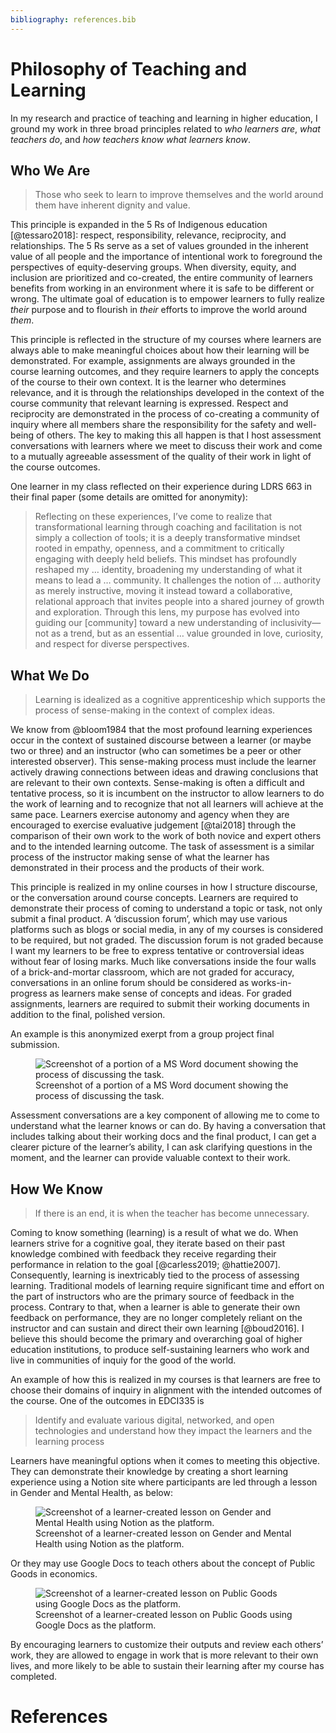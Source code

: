 ```yaml
---
bibliography: references.bib
---
```


# Philosophy of Teaching and Learning

In my research and practice of teaching and learning in higher education, I ground my work in three broad principles related to *who learners are*, *what teachers do*, and *how teachers know what learners know*.

## Who We Are

> Those who seek to learn to improve themselves and the world around them have inherent dignity and value.

This principle is expanded in the 5 Rs of Indigenous education [@tessaro2018]: respect, responsibility, relevance, reciprocity, and relationships. The 5 Rs serve as a set of values grounded in the inherent value of all people and the importance of intentional work to foreground the perspectives of equity-deserving groups. When diversity, equity, and inclusion are prioritized and co-created, the entire community of learners benefits from working in an environment where it is safe to be different or wrong. The ultimate goal of education is to empower learners to fully realize *their* purpose and to flourish in *their* efforts to improve the world around *them*.

This principle is reflected in the structure of my courses where learners are always able to make meaningful choices about how their learning will be demonstrated. For example, assignments are always grounded in the course learning outcomes, and they require learners to apply the concepts of the course to their own context. It is the learner who determines relevance, and it is through the relationships developed in the context of the course community that relevant learning is expressed. Respect and reciprocity are demonstrated in the process of co-creating a community of inquiry where all members share the responsibility for the safety and well-being of others. The key to making this all happen is that I host assessment conversations with learners where we meet to discuss their work and come to a mutually agreeable assessment of the quality of their work in light of the course outcomes.

One learner in my class reflected on their experience during LDRS 663 in their final paper (some details are omitted for anonymity):

> Reflecting on these experiences, I’ve come to realize that transformational learning through coaching and facilitation is not simply a collection of tools; it is a deeply transformative mindset rooted in empathy, openness, and a commitment to critically engaging with deeply held beliefs. This mindset has profoundly reshaped my ... identity, broadening my understanding of what it means to lead a ... community. It challenges the notion of ... authority as merely instructive, moving it instead toward a collaborative, relational approach that invites people into a shared journey of growth and exploration. Through this lens, my purpose has evolved into guiding our [community] toward a new understanding of inclusivity—not as a trend, but as an essential ... value grounded in love, curiosity, and respect for diverse perspectives.

## What We Do

> Learning is idealized as a cognitive apprenticeship which supports the process of sense-making in the context of complex ideas.

We know from @bloom1984 that the most profound learning experiences occur in the context of sustained discourse between a learner (or maybe two or three) and an instructor (who can sometimes be a peer or other interested observer). This sense-making process must include the learner actively drawing connections between ideas and drawing conclusions that are relevant to their own contexts. Sense-making is often a difficult and tentative process, so it is incumbent on the instructor to allow learners to do the work of learning and to recognize that not all learners will achieve at the same pace. Learners exercise autonomy and agency when they are encouraged to exercise evaluative judgement [@tai2018] through the comparison of their own work to the work of both novice and expert others and to the intended learning outcome. The task of assessment is a similar process of the instructor making sense of what the learner has demonstrated in their process and the products of their work. 

This principle is realized in my online courses in how I structure discourse, or the conversation around course concepts. Learners are required to demonstrate their process of coming to understand a topic or task, not only submit a final product. A 'discussion forum', which may use various platforms such as blogs or social media, in any of my courses is considered to be required, but not graded. The discussion forum is not graded because I want my learners to be free to express tentative or controversial ideas without fear of losing marks. Much like conversations inside the four walls of a brick-and-mortar classroom, which are not graded for accuracy, conversations in an online forum should be considered as works-in-progress as learners make sense of concepts and ideas. For graded assignments, learners are required to submit their working documents in addition to the final, polished version.

An example is this anonymized exerpt from a group project final submission.

![Screenshot of a portion of a MS Word document showing the process of discussing the task.](assets/screenshot-sample-doc.png)

Assessment conversations are a key component of allowing me to come to understand what the learner knows or can do. By having a conversation that includes talking about their working docs and the final product, I can get a clearer picture of the learner's ability, I can ask clarifying questions in the moment, and the learner can provide valuable context to their work.

## How We Know

> If there is an end, it is when the teacher has become unnecessary.

Coming to know something (learning) is a result of what we do. When learners strive for a cognitive goal, they iterate based on their past knowledge combined with feedback they receive regarding their performance in relation to the goal [@carless2019; @hattie2007]. Consequently, learning is inextricably tied to the process of assessing learning. Traditional models of learning require significant time and effort on the part of instructors who are the primary source of feedback in the process. Contrary to that, when a learner is able to generate their own feedback on performance, they are no longer completely reliant on the instructor and can sustain and direct their own learning [@boud2016]. I believe this should become the primary and overarching goal of higher education institutions, to produce self-sustaining learners who work and live in communities of inquiy for the good of the world.

An example of how this is realized in my courses is that learners are free to choose their domains of inquiry in alignment with the intended outcomes of the course. One of the outcomes in EDCI335 is 

> Identify and evaluate various digital, networked, and open technologies and understand how they impact the learners and the learning process

Learners have meaningful options when it comes to meeting this objective. They can demonstrate their knowledge by creating a short learning experience using a Notion site where participants are led through a lesson in Gender and Mental Health, as below:

![Screenshot of a learner-created lesson on Gender and Mental Health using Notion as the platform.](assets/ilr-notion.png)

Or they may use Google Docs to teach others about the concept of Public Goods in economics.

![Screenshot of a learner-created lesson on Public Goods using Google Docs as the platform.](assets/ILR-gdocs.png)

By encouraging learners to customize their outputs and review each others' work, they are allowed to engage in work that is more relevant to their own lives, and more likely to be able to sustain their learning after my course has completed.


<!--

- 
- Co-creating safe spaces for inquiry into meaningful questions and challenges
  - 	 Rs – respect, relevance, reciprocity, responsibility, relationsdhip
  - 	Inclusion
  - 	Relevance
  - 	Duty of care
  - 	Diversity creates the conditions for new ideas
  - 	relationship
- Fostering curiosity about the world, why it is the way it is, and what we can do to improve it
  - 	Relevance
  - 	Learner autonomy and agency
- Learning can be a difficult process of transformation
  - 	Learning happens best when learners feel like they have permission to be wrong
  - 	Learning requires multiple opportunities for practice to build competence
  - 	Shuell (1986, p. 429), “If students are to learn desired outcomes in a reasonably effective manner, then the teacher’s fundamental task is to get students to engage in learning activities that are likely to result in their achieving those outcomes. It is important to remember that what the student does is more important than what the teacher does.”
- Assessment strategies and practices are the curriculum
  - 	Assessment of/for/as learning	

-->

# References